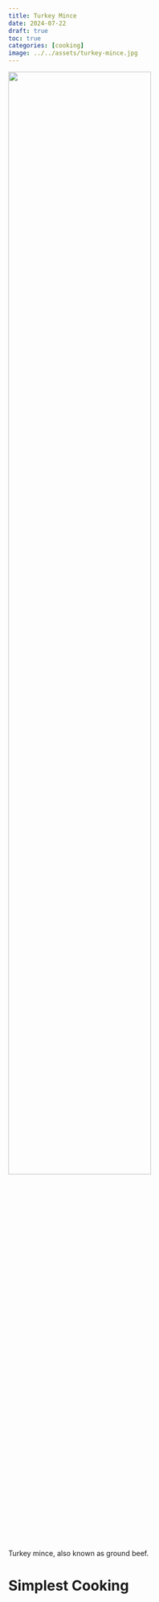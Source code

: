 ```yaml
---
title: Turkey Mince
date: 2024-07-22
draft: true
toc: true
categories: [cooking]
image: ../../assets/turkey-mince.jpg
---
```


![](../../assets/turkey-mince.ipg){fig-align="center" width=75%}

Turkey mince, also known as ground beef.


# Simplest Cooking

